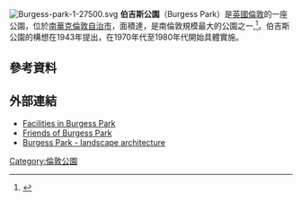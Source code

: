 {{coord|51.483576|-0.081841|scale:10000|format=dms|display=title}}
[[Image:Burgess-park-1-27500.svg|thumb]]
'''伯吉斯公園'''（Burgess Park）是[[英國|英國]][[倫敦|倫敦]]的一座公園，位於[[南華克倫敦自治市|南華克倫敦自治市]]，面積達{{convert|56|ha|acre}}，是南倫敦規模最大的公園之一,<ref>{{cite web |url=http://www.southwark.gov.uk/info/461/a_to_z_of_parks/1293/burgess_park |title=Southwark Council Burgess Park |author=<!--Staff writer(s); no by-line.--> |date=2013 |publisher=Southwark Council |accessdate=11 September 2013 |archive-url=https://web.archive.org/web/20130829120908/http://www.southwark.gov.uk/info/461/a_to_z_of_parks/1293/burgess_park |archive-date=2013-08-29 |dead-url=yes }}</ref>。伯吉斯公園的構想在1943年提出，在1970年代至1980年代開始具體實施。
==參考資料==
{{Reflist}}
==外部連結==
*[https://web.archive.org/web/20050427090928/http://www.southwark.gov.uk/yourservices/parkssection/azparks/burgesspark.html Facilities in Burgess Park]
*[http://www.friendsofburgesspark.org.uk Friends of Burgess Park] {{Wayback|url=http://www.friendsofburgesspark.org.uk/ |date=20201129025347 }}
*[https://web.archive.org/web/20081122102916/http://www.gardenvisit.com/landscape/london/lguide/burgess-park-london.htm Burgess Park - landscape architecture]
{{倫敦地標}}
[[Category:倫敦公園|Category:倫敦公園]]
